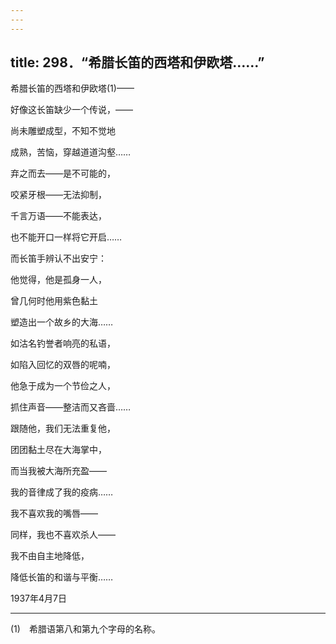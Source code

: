 ```yaml
---
---
---
```

title: 298．“希腊长笛的西塔和伊欧塔……”
---




希腊长笛的西塔和伊欧塔(1)——

好像这长笛缺少一个传说，——

尚未雕塑成型，不知不觉地

成熟，苦恼，穿越道道沟壑……

弃之而去——是不可能的，

咬紧牙根——无法抑制，

千言万语——不能表达，

也不能开口一样将它开启……

而长笛手辨认不出安宁：

他觉得，他是孤身一人，

曾几何时他用紫色黏土

塑造出一个故乡的大海……

如沽名钓誉者响亮的私语，

如陷入回忆的双唇的呢喃，

他急于成为一个节俭之人，

抓住声音——整洁而又吝啬……

跟随他，我们无法重复他，

团团黏土尽在大海掌中，

而当我被大海所充盈——

我的音律成了我的疫病……

我不喜欢我的嘴唇——

同样，我也不喜欢杀人——

我不由自主地降低，

降低长笛的和谐与平衡……

1937年4月7日



* * *



(1)　希腊语第八和第九个字母的名称。
